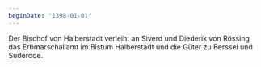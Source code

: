 ```yaml
---
beginDate: '1398-01-01'
---
```


Der Bischof von Halberstadt verleiht an Siverd und Diederik von Rössing das
Erbmarschallamt im Bistum Halberstadt und die Güter zu Berssel und Suderode.
